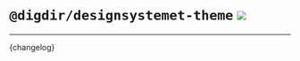 

<Meta title='Endringslogger/theme' />

# `@digdir/designsystemet-theme` [![](https://img.shields.io/npm/v/@digdir/designsystemet-theme?label=latest%20release&color=0051be)](https://www.npmjs.com/package/@digdir/designsystemet-theme)
---

<Markdown>{changelog}</Markdown>
